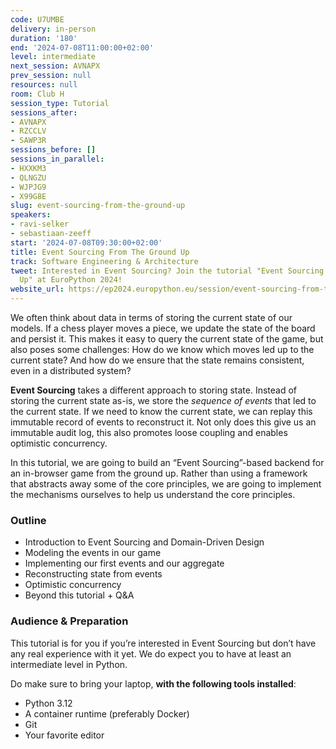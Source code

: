 ```yaml
---
code: U7UMBE
delivery: in-person
duration: '180'
end: '2024-07-08T11:00:00+02:00'
level: intermediate
next_session: AVNAPX
prev_session: null
resources: null
room: Club H
session_type: Tutorial
sessions_after:
- AVNAPX
- RZCCLV
- SAWP3R
sessions_before: []
sessions_in_parallel:
- HXXKM3
- QLNGZU
- WJPJG9
- X99G8E
slug: event-sourcing-from-the-ground-up
speakers:
- ravi-selker
- sebastiaan-zeeff
start: '2024-07-08T09:30:00+02:00'
title: Event Sourcing From The Ground Up
track: Software Engineering & Architecture
tweet: Interested in Event Sourcing? Join the tutorial "Event Sourcing From The Ground
  Up" at EuroPython 2024!
website_url: https://ep2024.europython.eu/session/event-sourcing-from-the-ground-up
---
```


We often think about data in terms of storing the current state of our models. If a chess player moves a piece, we update the state of the board and persist it. This makes it easy to query the current state of the game, but also poses some challenges: How do we know which moves led up to the current state? And how do we ensure that the state remains consistent, even in a distributed system?

**Event Sourcing** takes a different approach to storing state. Instead of storing the current state as-is, we store the *sequence of events* that led to the current state. If we need to know the current state, we can replay this immutable record of events to reconstruct it. Not only does this give us an immutable audit log, this also promotes loose coupling and enables optimistic concurrency.

In this tutorial, we are going to build an “Event Sourcing”-based backend for an in-browser game from the ground up. Rather than using a framework that abstracts away some of the core principles, we are going to implement the mechanisms ourselves to help us understand the core principles.

### Outline
- Introduction to Event Sourcing and Domain-Driven Design
- Modeling the events in our game
- Implementing our first events and our aggregate
- Reconstructing state from events
- Optimistic concurrency
- Beyond this tutorial + Q&A

### Audience & Preparation
This tutorial is for you if you’re interested in Event Sourcing but don’t have any real experience with it yet. We do expect you to have at least an intermediate level in Python.

Do make sure to bring your laptop, **with the following tools installed**:
- Python 3.12
- A container runtime (preferably Docker)
- Git
- Your favorite editor
